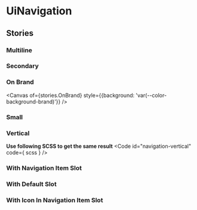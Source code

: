 
<Meta of={stories}/>

# UiNavigation
<Canvas of={stories.Common} />
<Controls of={stories.Common} />

## Stories
### Multiline
<Canvas of={stories.Multiline}/>

### Secondary
<Canvas of={stories.Secondary}/>

### On Brand
<Canvas
  of={stories.OnBrand}
  style={{background: 'var(--color-background-brand)'}}
/>

### Small
<Canvas of={stories.Small}/>

### Vertical
<Canvas of={stories.Vertical}/>

**Use following SCSS to get the same result**
<Code
  id="navigation-vertical"
  code={ scss }
/>

### With Navigation Item Slot
<Canvas of={stories.WithNavigationItemSlot}/>

### With Default Slot
<Canvas of={stories.WithDefaultSlot}/>

### With Icon In Navigation Item Slot
<Canvas of={stories.WithIconInNavigationItemSlot}/>
